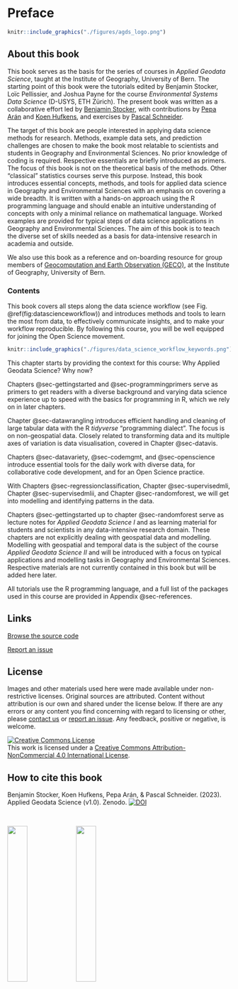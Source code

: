 # Preface {.unnumbered}

 
::: {.floatting}

```r
knitr::include_graphics("./figures/agds_logo.png")
```

## About this book {.unnumbered}

This book serves as the basis for the series of courses in *Applied Geodata Science*, taught at the Institute of Geography, University of Bern. The starting point of this book were the tutorials edited by Benjamin Stocker, Loïc Pellissier, and Joshua Payne for the course *Environmental Systems Data Science* (D-USYS, ETH Zürich). The present book was written as a collaborative effort led by [Benjamin Stocker](https://geco-group.org/author/benjamin-stocker/), with contributions by [Pepa Arán](https://geco-group.org/author/pepa-aran/) and [Koen Hufkens](https://geco-group.org/author/koen-hufkens/), and exercises by [Pascal Schneider](https://geco-group.org/author/pascal-schneider/).

:::

The target of this book are people interested in applying data science methods for research. Methods, example data sets, and prediction challenges are chosen to make the book most relatable to scientists and students in Geography and Environmental Sciences. No prior knowledge of coding is required. Respective essentials are briefly introduced as primers. The focus of this book is not on the theoretical basis of the methods. Other "classical" statistics courses serve this purpose. Instead, this book introduces essential concepts, methods, and tools for applied data science in Geography and Environmental Sciences with an emphasis on covering a wide breadth. It is written with a hands-on approach using the R programming language and should enable an intuitive understanding of concepts with only a minimal reliance on mathematical language. Worked examples are provided for typical steps of data science applications in Geography and Environmental Sciences. The aim of this book is to teach the diverse set of skills needed as a basis for data-intensive research in academia and outside.

We also use this book as a reference and on-boarding resource for group members of [Geocomputation and Earth Observation (GECO)](https://geco-group.org/), at the Institute of Geography, University of Bern.

### Contents

This book covers all steps along the data science workflow (see Fig. \@ref(fig:datascienceworkflow)) and introduces methods and tools to learn the most from data, to effectively communicate insights, and to make your workflow reproducible. By following this course, you will be well equipped for joining the Open Science movement.

```r
knitr::include_graphics("./figures/data_science_workflow_keywords.png")
```

This chapter starts by providing the context for this course: Why Applied Geodata Science? Why now?

Chapters @sec-gettingstarted and @sec-programmingprimers serve as primers to get readers with a diverse background and varying data science experience up to speed with the basics for programming in R, which we rely on in later chapters.

Chapter @sec-datawrangling introduces efficient handling and cleaning of large tabular data with the R *tidyverse* "programming dialect". The focus is on non-geospatial data. Closely related to transforming data and its multiple axes of variation is data visualisation, covered in Chapter @sec-datavis.

Chapters @sec-datavariety, @sec-codemgmt, and @sec-openscience introduce essential tools for the daily work with diverse data, for collaborative code development, and for an Open Science practice.

With Chapters @sec-regressionclassification, Chapter @sec-supervisedmli, Chapter @sec-supervisedmlii, and Chapter @sec-randomforest, we will get into modelling and identifying patterns in the data.

Chapters @sec-gettingstarted up to chapter @sec-randomforest serve as lecture notes for *Applied Geodata Science I* and as learning material for students and scientists in any data-intensive research domain. These chapters are not explicitly dealing with geospatial data and modelling. Modelling with geospatial and temporal data is the subject of the course *Applied Geodata Science II* and will be introduced with a focus on typical applications and modelling tasks in Geography and Environmental Sciences. Respective materials are not currently contained in this book but will be added here later.

All tutorials use the R programming language, and a full list of the packages used in this course are provided in Appendix @sec-references.


## Links {-}

[Browse the source code](https://github.com/stineb/agds_book)

[Report an issue](https://github.com/stineb/agds_book/issues)

## License {-}

Images and other materials used here were made available under non-restrictive licenses. Original sources are attributed. Content without attribution is our own and shared under the license below. If there are any errors or any content you find concerning with regard to licensing or other, please [contact us](https://geco-group.org/contact/) or [report an issue](https://github.com/stineb/agds_book/issues). Any feedback, positive or negative, is welcome.

<a rel="license" href="http://creativecommons.org/licenses/by-nc/4.0/"><img src="https://i.creativecommons.org/l/by-nc/4.0/88x31.png" alt="Creative Commons License" style="border-width:0"/></a><br />This work is licensed under a <a rel="license" href="http://creativecommons.org/licenses/by-nc/4.0/">Creative Commons Attribution-NonCommercial 4.0 International License</a>.

## How to cite this book {-}

Benjamin Stocker, Koen Hufkens, Pepa Arán, & Pascal Schneider. (2023). Applied Geodata Science (v1.0). Zenodo. [![DOI](https://zenodo.org/badge/569245031.svg)](https://zenodo.org/badge/latestdoi/569245031)

<br>

![](./figures/logo_unibern_squid3.png){width="30%"} ![](./figures/geco_logo_fullname.png){width="30%"}
